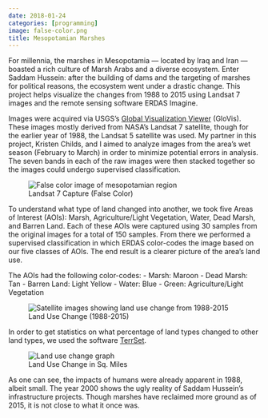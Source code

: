 ```yaml
---
date: 2018-01-24
categories: [programming]
image: false-color.png
title: Mesopotamian Marshes
---
```


For millennia, the marshes in Mesopotamia — located by Iraq and Iran — boasted a rich culture of Marsh Arabs and a diverse ecosystem. Enter Saddam Hussein: after the building of dams and the targeting of marshes for political reasons, the ecosystem went under a drastic change. This project helps visualize the changes from 1988 to 2015 using Landsat 7 images and the remote sensing software ERDAS Imagine.

Images were acquired via USGS's [Global Visualization Viewer](https://glovis.usgs.gov/) (GloVis). These images mostly derived from NASA's Landsat 7 satellite, though for the earlier year of 1988, the Landsat 5 satellite was used. My partner in this project, Kristen Childs, and I aimed to analyze images from the area's wet season (February to March) in order to minimize potential errors in analysis. The seven bands in each of the raw images were then stacked together so the images could undergo supervised classification.

<figure>
  <img src="false-color.png" alt="False color image of mesopotamian region"/>
  <figcaption>Landsat 7 Capture (False Color)</figcaption>
</figure>


To understand what type of land changed into another, we took five Areas of Interest (AOIs): Marsh, Agriculture/Light Vegetation, Water, Dead Marsh, and Barren Land. Each of these AOIs were captured using 30 samples from the original images for a total of 150 samples. From there we performed a supervised classification in which ERDAS color-codes the image based on our five classes of AOIs. The end result is a clearer picture of the area's land use.

The AOIs had the following color-codes:
- Marsh: Maroon
- Dead Marsh: Tan
- Barren Land: Light Yellow
- Water: Blue
- Green: Agriculture/Light Vegetation

<figure>
  <img src="change.png" alt="Satellite images showing land use change from 1988-2015"/>
  <figcaption>Land Use Change (1988-2015)</figcaption>
</figure>

In order to get statistics on what percentage of land types changed to other land types, we used the software [TerrSet](https://clarklabs.org/terrset/).

<figure>
  <img src="analysis.png" alt="Land use change graph"/>
  <figcaption>Land Use Change in Sq. Miles</figcaption>
</figure>

As one can see, the impacts of humans were already apparent in 1988, albeit small. The year 2000 shows the ugly reality of Saddam Hussein's infrastructure projects. Though marshes have reclaimed more ground as of 2015, it is not close to what it once was.
